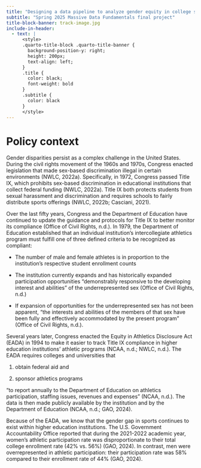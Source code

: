 ```yaml
---
title: "Designing a data pipeline to analyze gender equity in college sports"
subtitle: "Spring 2025 Massive Data Fundamentals final project"
title-block-banner: track-image.jpg
include-in-header:
  - text: |
      <style>
      .quarto-title-block .quarto-title-banner {
        background-position-y: right;
        height: 200px;
        text-align: left;
      }
      .title {
        color: black;
        font-weight: bold
      }
      .subtitle {
        color: black
      }
      </style>
---
```


# Policy context

Gender disparities persist as a complex challenge in the United States. During the civil rights movement of the 1960s and 1970s, Congress enacted legislation that made sex-based discrimination illegal in certain environments (NWLC, 2022a). Specifically, in 1972, Congress passed Title IX, which prohibits sex-based discrimination in educational institutions that collect federal funding (NWLC, 2022a). Title IX both protects students from sexual harassment and discrimination and requires schools to fairly distribute sports offerings (NWLC, 2022b; Casciani, 2021). 

Over the last fifty years, Congress and the Department of Education have continued to update the guidance and protocols for Title IX to better monitor its compliance (Office of Civil Rights, n.d.). In 1979, the Department of Education established that an individual institution’s intercollegiate athletics program must fulfill one of three defined criteria to be recognized as compliant: 

- The number of male and female athletes is in proportion to the institution’s respective student enrollment counts

- The institution currently expands and has historically expanded participation opportunities “demonstrably responsive to the developing interest and abilities” of the underrepresented sex  (Office of Civil Rights, n.d.)

- If expansion of opportunities for the underrepresented sex has not been apparent, “the interests and abilities of the members of that sex have been fully and effectively accommodated by the present program” (Office of Civil Rights, n.d.).

Several years later, Congress enacted the Equity in Athletics Disclosure Act (EADA) in 1994 to make it easier to track Title IX compliance in higher education institutions' athletic programs (NCAA, n.d.; NWLC, n.d.). The EADA requires colleges and universities that

1) obtain federal aid and

2) sponsor athletics programs

"to report annually to the Department of Education on athletics participation, staffing issues, revenues and expenses" (NCAA, n.d.). The data is then made publicly available by the institution and by the Department of Education (NCAA, n.d.; GAO, 2024). 

Because of the EADA, we know that the gender gap in sports continues to exist within higher education institutions. The U.S. Government Accountability Office reported that during the 2021-2022 academic year, women's athletic participation rate was disproportionate to their total college enrollment rate (42% vs. 56%) (GAO, 2024). In contrast, men were overrepresented in athletic participation: their participation rate was 58% compared to their enrollment rate of 44% (GAO, 2024).